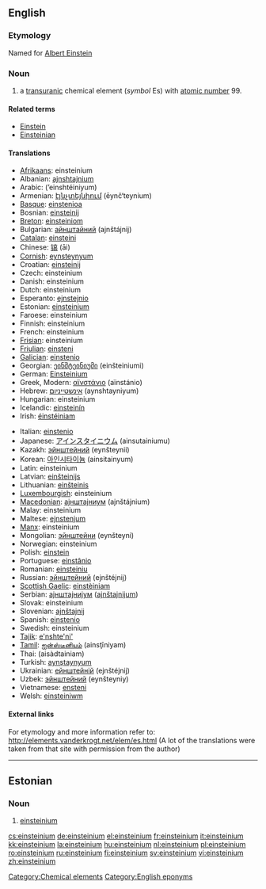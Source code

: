 {{see|Einsteinium}}
==English==
{{elements|Es|californium|Cf|fermium|Fm}}

===Etymology===
Named for [[w:Albert Einstein|Albert Einstein]]

===Noun===
{{en-noun|-}}
{{wikipedia}}

# a [[transuranic]] chemical element (''symbol'' Es) with [[atomic number]] 99.

====Related terms====
* [[w:Albert Einstein|Einstein]]
* [[Einsteinian]]

====Translations====
{{trans-top|element with atomic number 99}}
* [[Afrikaans]]: einsteinium
* Albanian: [[ajnshtajnium]]
* Arabic: {{ARchar|[[اينشتنيوم]]}} (’einshtéiniyum) {{m}}
* Armenian: [[էյնչտեյնիում]] (ēynč‘teynium)
* [[Basque]]: [[einstenioa]]
* Bosnian: [[einsteinij]]
* [[Breton]]: [[einsteiniom]]
* Bulgarian: [[айнштайний]] (ajnštájnij)
* [[Catalan]]: [[einsteini]]
* Chinese: [[锿]] (āi)
* [[Cornish]]: [[eynsteynyum]]
* Croatian: [[einsteinij]]
* Czech: einsteinium
* Danish: einsteinium
* Dutch: einsteinium {{n}}
* Esperanto: [[ejnstejnio]]
* Estonian: [[#Estonian|einsteinium]]
* Faroese: einsteinium
* Finnish: einsteinium
* French: einsteinium {{m}}
* [[Frisian]]: einsteinium
* [[Friulian]]: [[einsteni]]
* [[Galician]]: [[einstenio]]
* Georgian: [[ეინშტეინიუმი]] (einšteiniumi)
* German: [[Einsteinium]] {{n}}
* Greek, Modern: [[αϊνστάνιο]] (aïnstánio) {{n}}
* Hebrew: [[אינשטייניום]] (aynshtayniyum)
* Hungarian: einsteinium
* Icelandic: [[einsteinín]]
* Irish: [[éinstéiniam]]
{{trans-mid}}
* Italian: [[einstenio]] {{m}}
* Japanese: [[アインスタイニウム]] (ainsutainiumu)
* Kazakh: [[эйнштейний]] (eynšteynii)
* Korean: [[아인시타이늄]] (ainsitainyum)
* Latin: einsteinium
* Latvian: [[einšteinijs]]
* Lithuanian: [[einšteinis]]
* [[Luxembourgish]]: einsteinium
* [[Macedonian]]: [[аjнштаjниум]] (ajnštájnium)
* Malay: einsteinium
* Maltese: [[ejnstenjum]]
* [[Manx]]: einsteinium
* Mongolian: [[эйнштейни]] (eynšteyni)
* Norwegian: einsteinium
* Polish: [[einstein]] {{m}}
* Portuguese: [[einstânio]] {{m}}
* Romanian: [[einsteiniu]] {{n}}
* Russian: [[эйнштейний]] (ejnštéjnij) {{m}}
* [[Scottish Gaelic]]: [[einstèiniam]]
* Serbian: [[аjнштаjниjум]] ([[ajnštajnijum]]) {{m}}
* Slovak: einsteinium
* Slovenian: [[ajnštajnij]]
* Spanish: [[einstenio]] {{m}}
* Swedish: einsteinium
* [[Tajik]]: [[e'nshte'ni']]
* [[Tamil]]: [[ஐன்ஸ்டீனியம்]] (ainsţīniyam)
* Thai: {{THchar|[[ไอน์สไตเนียม]]}} (aisàdtainiam)
* Turkish: [[aynştaynyum]]
* Ukrainian: [[ейнштейнiй]] (ejnštéjnij) {{m}}
* Uzbek: [[эйнштейний]] (eynšteyniy)
* Vietnamese: [[ensteni]]
* Welsh: [[einsteiniwm]]
{{trans-bottom}}

====External links====
For etymology and more information refer to:
http://elements.vanderkrogt.net/elem/es.html
(A lot of the translations were taken from that site with permission from the author)

[[Category:Chemical elements]]
[[Category:English eponyms]]

----

==Estonian==

===Noun===
{{infl|et|noun}}

# {{chemical element|lang=et}} [[#English|einsteinium]]

[[cs:einsteinium]]
[[de:einsteinium]]
[[el:einsteinium]]
[[fr:einsteinium]]
[[it:einsteinium]]
[[kk:einsteinium]]
[[la:einsteinium]]
[[hu:einsteinium]]
[[nl:einsteinium]]
[[pl:einsteinium]]
[[ro:einsteinium]]
[[ru:einsteinium]]
[[fi:einsteinium]]
[[sv:einsteinium]]
[[vi:einsteinium]]
[[zh:einsteinium]]